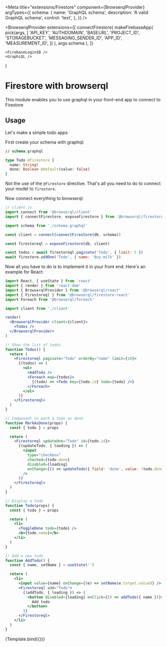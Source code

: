 


<Meta
  title="extensions/Firestore"
  component={BrowserqlProvider}
  argTypes={{
    schema: {
      name: 'GraphQL schema',
      description: 'A valid GraphQL schema',
      control: 'text',
    },
  }}
/>

  <BrowserqlProvider
    extensions={[
      connectFirestore(
        makeFirebaseApp(
          pick(args, [
            'API_KEY',
            'AUTHDOMAIN',
            'BASEURL',
            'PROJECT_ID',
            'STORAGEBUCKET',
            'MESSAGING_SENDER_ID',
            'APP_ID',
            'MEASUREMENT_ID',
          ])
        ),
        args.schema
      ),
    ]}
  >
    <FirebaseLoginSB />
    <GraphiQL />
  </BrowserqlProvider>
)

# Firestore with browserql

This module enables you to use graphql in your front-end app to connect to Firestore

## Usage

Let's make a simple todo apps

First create your schema with graphql:

```graphql
// schema.graphql

type Todo @firestore {
  name: String!
  done: Boolean @default(value: false)
}
```

Not the use of the `@firestore` directive. That's all you need to do to connect your model to `firestore`.

Now connect everything to browserql:

```js
// client.js
import connect from '@browserql/client'
import { connectFirestore, exposeFirestore } from '@browserql/firestore'

import schema from './schema.graphql'

const client = connect(connectFirestore(db, schema))

const firestoreql = exposeFirestore(db, client)

const todos = await firestoreql.paginate('Todo', { limit: 5 })
await firestore.addOne('Todo', { name: 'Buy milk' })
```

Now all you have to do is to implement it in your front end. Here's an example for React:

```jsx
import React, { useState } from 'react'
import { render } from 'react-dom'
import { BrowserqlProvider } from '@browserql/react'
import { Firestoreql } from '@browserql/firestore-react'
import Foreach from '@browserql/foreach'

import client from './client'

render(
  <BrowserqlProvider client={client}>
    <Todos />
  </BrowserqlProvider>
)

// Show the list of todos
function Todos() {
  return (
    <Firestoreql paginate="Todo" orderBy="name" limit={10}>
      {(todos) => (
        <ul>
          <AddTodo />
          <Foreach map={todos}>
            {(todo) => <Todo key={todo.id} todo={todo} />}
          </Foreach>
        </ul>
      )}
    </Firestoreql>
  )
}

// Component to mark a todo as done
function MarkAsDone(props) {
  const { todo } = props

  return (
    <Firestoreql updateOne="Todo" id={todo.id}>
      {(updateTodo, { loading }) => (
        <input
          type="checkbox"
          checked={todo.done}
          disabled={loading}
          onChange={() => updateTodo({ field: 'done', value: !todo.done })}
        />
      )}
    </Firestoreql>
  )
}

// Display a todo
function Todo(props) {
  const { todo } = props

  return (
    <li>
      <ToggleDone todo={todo} />
      <b>{todo.name}</b>
    </li>
  )
}

// Add a new todo
function AddTodo() {
  const { name, setName } = useState('')

  return (
    <li>
      <input value={name} onChange={(e) => setName(e.target.value)} />
      <Firestoreql add="Todo">
        {(addTodo, { loading }) => (
          <button disabled={loading} onClick={() => addTodo({ name })}>
            Add todo
          </button>
        )}
      </Firestoreql>
    </li>
  )
}
```

<Canvas withToolbar className="code-in-ss">
  <Story
    name="Example"
    args={{
      schema: `type Test @firestore {
        foo: String!
      }`,
      API_KEY: process.env.STORYBOOK_FIREBASE_API_KEY,
      AUTHDOMAIN: process.env.STORYBOOK_FIREBASE_AUTHDOMAIN,
      BASEURL: process.env.STORYBOOK_FIREBASE_BASEURL,
      PROJECT_ID: process.env.STORYBOOK_FIREBASE_PROJECT_ID,
      STORAGEBUCKET: process.env.STORYBOOK_FIREBASE_STORAGEBUCKET,
      MESSAGING_SENDER_ID: process.env.STORYBOOK_FIREBASE_MESSAGING_SENDER_ID,
      APP_ID: process.env.STORYBOOK_FIREBASE_APP_ID,
      MEASUREMENT_ID: process.env.STORYBOOK_FIREBASE_MEASUREMENT_ID,
    }}
  >
    {Template.bind({})}
  </Story>
</Canvas>
